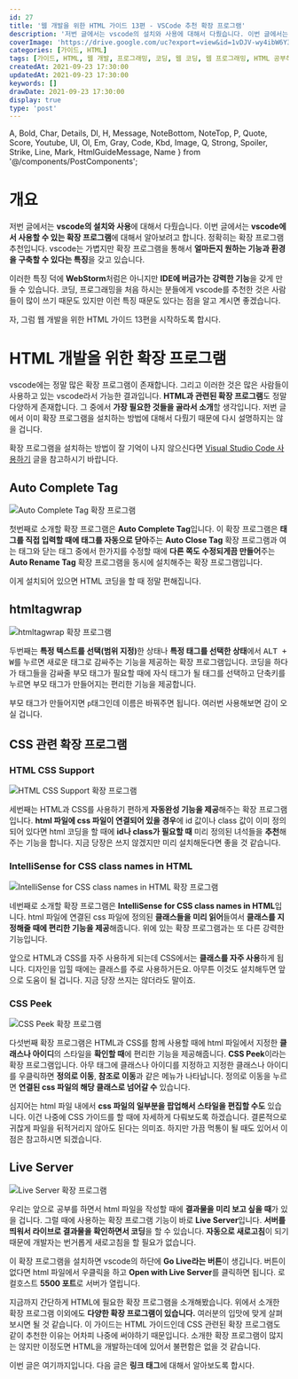 ```yaml
---
id: 27
title: '웹 개발을 위한 HTML 가이드 13편 - VSCode 추천 확장 프로그램'
description: '저번 글에서는 vscode의 설치와 사용에 대해서 다뤘습니다. 이번 글에서는 vscode에서 사용할 수 있는 확장 프로그램에 대해서 알아보려고 합니다. 정확히는 확장 프로그램 추천입니다. vscode는 가볍지만 확장 프로그램을 통해서 얼마든지 원하는 기능과 환경을 구축할 수 있다는 특징을 갖고 있습니다. 이러한 특징 덕에 WebStorm처럼은 아니지만 IDE에 버금가는 강력한 기능을 갖게 만들 수 있습니다. 코딩, 프로그래밍을 처음 하시는 분들에게 vscode를 추천한 것은 사람들이 많이 쓰기 때문도 있지만 이런 특징 때문도 있다는 점을 알고 계시면 좋겠습니다. 자, 그럼 웹 개발을 위한 HTML 가이드 13편을 시작하도록 합시다. vscode에는 정말 많은 확장 프로그램이 존재합니다. 그리고 이러한 것은 많은 사람들이 사용하고 있는 vscode라서 가능한 결과입니다. HTML과 관련된 확장 프로그램도 정말 다양하게 존재합니다. 그 중에서 가장 필요한 것들을 골라서 소개할 생각입니다. 저번 글에서 이미 확장 프로그램을 설치하는 방법에 대해서 다뤘기 때문에 다시 설명하지는 않을 겁니다.'
coverImage: 'https://drive.google.com/uc?export=view&id=1vDJV-wy4ibW6Y3sfl1khXkgokBtDpzrm'
categories: [가이드, HTML]
tags: [가이드, HTML, 웹 개발, 프로그래밍, 코딩, 웹 코딩, 웹 프로그래밍, HTML 공부하기, HTML 초보, 비주얼 스튜디오 코드, VS Code]
createdAt: 2021-09-23 17:30:00
updatedAt: 2021-09-23 17:30:00
keywords: []
drawDate: 2021-09-23 17:30:00
display: true
type: 'post'
---
```


  A, Bold, Char, Details, Dl, H, Message, NoteBottom, NoteTop, P,
  Quote, Score, Youtube, Ul, Ol, Em, Gray, Code, Kbd, Image,
  Q, Strong, Spoiler, Strike, Line, Mark, HtmlGuideMessage, Name
} from '@/components/PostComponents';

<HtmlGuideMessage />

# 개요
저번 글에서는 **vscode의 설치와 사용**에 대해서 다뤘습니다. 이번 글에서는 **vscode에서 사용할 수 있는 확장 프로그램**에 대해서 알아보려고 합니다. 정확히는 확장 프로그램 추천입니다. vscode는 가볍지만 확장 프로그램을 통해서 **얼마든지 원하는 기능과 환경을 구축할 수 있다는 특징**을 갖고 있습니다.

이러한 특징 덕에 **WebStorm**처럼은 아니지만 **IDE에 버금가는 강력한 기능**을 갖게 만들 수 있습니다. 코딩, 프로그래밍을 처음 하시는 분들에게 vscode를 추천한 것은 사람들이 많이 쓰기 때문도 있지만 이런 특징 때문도 있다는 점을 알고 계시면 좋겠습니다.

자, 그럼 웹 개발을 위한 HTML 가이드 13편을 시작하도록 합시다.

# HTML 개발을 위한 확장 프로그램
vscode에는 정말 많은 확장 프로그램이 존재합니다. 그리고 이러한 것은 많은 사람들이 사용하고 있는 vscode라서 가능한 결과입니다. **HTML과 관련된 확장 프로그램**도 정말 다양하게 존재합니다. 그 중에서 **가장 필요한 것들을 골라서 소개**할 생각입니다. 저번 글에서 이미 확장 프로그램을 설치하는 방법에 대해서 다뤘기 때문에 다시 설명하지는 않을 겁니다.

확장 프로그램을 설치하는 방법이 잘 기억이 나지 않으신다면 [Visual Studio Code 사용하기](/post/2021-09-13-01-vscode-install) 글을 참고하시기 바랍니다.

## Auto Complete Tag
![Auto Complete Tag 확장 프로그램](https://drive.google.com/uc?export=view&id=19swUqhmw3Vfb618i63TyZ7ZHARlSrIVN)

첫번째로 소개할 확장 프로그램은 **Auto Complete Tag**입니다. 이 확장 프로그램은 **태그를 직접 입력할 때에 태그를 자동으로 닫아**주는 **Auto Close Tag** 확장 프로그램과 여는 태그와 닫는 태그 중에서 한가지를 수정할 때에 **다른 쪽도 수정되게끔 만들어**주는 **Auto Rename Tag** 확장 프로그램을 동시에 설치해주는 확장 프로그램입니다.

이게 설치되어 있으면 HTML 코딩을 할 때 정말 편해집니다.

## htmltagwrap
![htmltagwrap 확장 프로그램](https://drive.google.com/uc?export=view&id=1fBEZ-vJv39AcK8JIWomsxq9ZLISzf5Ac)

<P>두번째는 <Strong>특정 텍스트를 선택(범위 지정)</Strong>한 상태나 <Strong>특정 태그를 선택한 상태</Strong>에서 <Kbd>ALT + W</Kbd>를 누르면 새로운 태그로 감싸주는 기능을 제공하는 확장 프로그램입니다. 코딩을 하다가 태그들을 감싸줄 부모 태그가 필요할 때에 자식 태그가 될 태그를 선택하고 단축키를 누르면 부모 태그가 만들어지는 편리한 기능을 제공합니다.</P>

부모 태그가 만들어지면 `p`태그인데 이름은 바꿔주면 됩니다. 여러번 사용해보면 감이 오실 겁니다.

## CSS 관련 확장 프로그램
### HTML CSS Support
![HTML CSS Support 확장 프로그램](https://drive.google.com/uc?export=view&id=11LJjRw2XESjgj5Sc8ZG4XGl0JxPXM3JT)

세번째는 HTML과 CSS를 사용하기 편하게 **자동완성 기능을 제공**해주는 확장 프로그램입니다. **html 파일에 css 파일이 연결되어 있을 경우**에 id 값이나 class 값이 이미 정의되어 있다면 html 코딩을 할 때에 **id나 class가 필요할 때** 미리 정의된 녀석들을 **추천**해주는 기능을 합니다. 지금 당장은 쓰지 않겠지만 미리 설치해둔다면 좋을 것 같습니다.

### IntelliSense for CSS class names in HTML
![IntelliSense for CSS class names in HTML 확장 프로그램](https://drive.google.com/uc?export=view&id=1F94Pn3idrn0YwP05nkNXvlDqGtZqNvrH)

네번째로 소개할 확장 프로그램은 **IntelliSense for CSS class names in HTML**입니다. html 파일에 연결된 css 파일에 정의된 **클래스들을 미리 읽어**들여서 **클래스를 지정해줄 때에 편리한 기능을 제공**해줍니다. 위에 있는 확장 프로그램과는 또 다른 강력한 기능입니다.

앞으로 HTML과 CSS를 자주 사용하게 되는데 CSS에서는 **클래스를 자주 사용**하게 됩니다. 디자인을 입힐 때에는 클래스를 주로 사용하거든요. 아무튼 이것도 설치해두면 앞으로 도움이 될 겁니다. 지금 당장 쓰지는 않더라도 말이죠.

### CSS Peek
![CSS Peek 확장 프로그램](https://drive.google.com/uc?export=view&id=10AecQ-lRpJTLLxiOtnzLwx5bPuiFOfrv)

다섯번째 확장 프로그램은 HTML과 CSS를 함께 사용할 때에 html 파일에서 지정한 **클래스나 아이디**의 스타일을 **확인할 때**에 편리한 기능을 제공해줍니다. **CSS Peek**이라는 확장 프로그램입니다. 아무 태그에 클래스나 아이디를 지정하고 지정한 클래스나 아이디를 우클릭하면 **정의로 이동**, **참조로 이동**과 같은 메뉴가 나타납니다. 정의로 이동을 누르면 **연결된 css 파일의 해당 클래스로 넘어갈 수** 있습니다.

심지어는 html 파일 내에서 **css 파일의 일부분을 팝업해서 스타일을 편집할 수도** 있습니다. 이건 나중에 CSS 가이드를 할 때에 자세하게 다뤄보도록 하겠습니다. 결론적으로 귀찮게 파일을 뒤적거리지 않아도 된다는 의미죠. 하지만 가끔 먹통이 될 때도 있어서 이 점은 참고하시면 되겠습니다.

## Live Server
![Live Server 확장 프로그램](https://drive.google.com/uc?export=view&id=19666Tcf1u4lltaYbdN1HIfFlV4-XqkOb)

우리는 앞으로 공부를 하면서 html 파일을 작성할 때에 **결과물을 미리 보고 싶을 때**가 있을 겁니다. 그럴 때에 사용하는 확장 프로그램 기능이 바로 **Live Server**입니다. **서버를 띄워서 라이브로 결과물을 확인하면서 코딩**을 할 수 있습니다. **자동으로 새로고침**이 되기 때문에 개발자는 번거롭게 새로고침을 할 필요가 없습니다.

이 확장 프로그램을 설치하면 vscode의 하단에 **Go Live라는 버튼**이 생깁니다. 버튼이 없다면 html 파일에서 우클릭을 하고 **Open with Live Server**를 클릭하면 됩니다. 로컬호스트 **5500 포트**로 서버가 열립니다.

<Line />

지금까지 간단하게 HTML에 필요한 확장 프로그램을 소개해봤습니다. 위에서 소개한 확장 프로그램 이외에도 **다양한 확장 프로그램이 있습니다.** 여러분의 입맛에 맞게 살펴보시면 될 것 같습니다. 이 가이드는 HTML 가이드인데 CSS 관련된 확장 프로그램도 같이 추천한 이유는 어차피 나중에 써야하기 때문입니다. 소개한 확장 프로그램이 많지는 않지만 이정도면 HTML을 개발하는데에 있어서 불편함은 없을 것 같습니다.

이번 글은 여기까지입니다. 다음 글은 **링크 태그**에 대해서 알아보도록 합시다.
